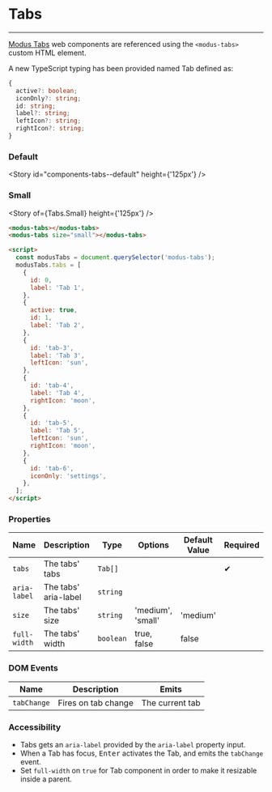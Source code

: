
# Tabs

---

[Modus Tabs](https://modus.trimble.com/components/tabs/) web components are referenced using the `<modus-tabs>` custom HTML element.

A new TypeScript typing has been provided named Tab defined as:

```ts
{
  active?: boolean;
  iconOnly?: string;
  id: string;
  label?: string;
  leftIcon?: string;
  rightIcon?: string;
}
```

### Default

<Story id="components-tabs--default" height={'125px'} />

### Small

<Story of={Tabs.Small} height={'125px'} />

```html
<modus-tabs></modus-tabs>
<modus-tabs size="small"></modus-tabs>

<script>
  const modusTabs = document.querySelector('modus-tabs');
  modusTabs.tabs = [
    {
      id: 0,
      label: 'Tab 1',
    },
    {
      active: true,
      id: 1,
      label: 'Tab 2',
    },
    {
      id: 'tab-3',
      label: 'Tab 3',
      leftIcon: 'sun',
    },
    {
      id: 'tab-4',
      label: 'Tab 4',
      rightIcon: 'moon',
    },
    {
      id: 'tab-5',
      label: 'Tab 5',
      leftIcon: 'sun',
      rightIcon: 'moon',
    },
    {
      id: 'tab-6',
      iconOnly: 'settings',
    },
  ];
</script>
```

### Properties

| Name         | Description          | Type      | Options           | Default Value | Required |
| ------------ | -------------------- | --------- | ----------------- | ------------- | -------- |
| `tabs`       | The tabs' tabs       | `Tab[]`   |                   |               | ✔       |
| `aria-label` | The tabs' aria-label | `string`  |                   |               |          |
| `size`       | The tabs' size       | `string`  | 'medium', 'small' | 'medium'      |          |
| `full-width` | The tabs' width      | `boolean` | true, false       | false         |          |

### DOM Events

| Name        | Description         | Emits           |
| ----------- | ------------------- | --------------- |
| `tabChange` | Fires on tab change | The current tab |

### Accessibility

- Tabs gets an `aria-label` provided by the `aria-label` property input.
- When a Tab has focus, <kbd>Enter</kbd> activates the Tab, and emits the `tabChange` event.
- Set `full-width` on `true` for Tab component in order to make it resizable inside a parent.
